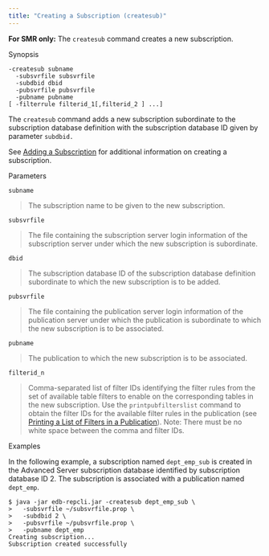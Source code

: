 ```yaml
---
title: "Creating a Subscription (createsub)"
---
```


<div id="creating_subscription_cli" class="registered_link"></div>


**For SMR only:** The `createsub` command creates a new subscription.

Synopsis

``` text
-createsub subname
  -subsvrfile subsvrfile
  -subdbid dbid
  -pubsvrfile pubsvrfile
  -pubname pubname
[ -filterrule filterid_1[,filterid_2 ] ...]
```

The `createsub` command adds a new subscription subordinate to the subscription database definition with the subscription database ID given by parameter `subdbid.`

See [Adding a Subscription](../../05_smr_operation/03_creating_subscription/#adding_subscription) for additional information on creating a subscription.

Parameters

`subname`

> The subscription name to be given to the new subscription.

`subsvrfile`

> The file containing the subscription server login information of the subscription server under which the new subscription is subordinate.

`dbid`

> The subscription database ID of the subscription database definition subordinate to which the new subscription is to be added.

`pubsvrfile`

> The file containing the publication server login information of the publication server under which the publication is subordinate to which the new subscription is to be associated.

`pubname`

> The publication to which the new subscription is to be associated.

`filterid_n`

> Comma-separated list of filter IDs identifying the filter rules from the set of available table filters to enable on the corresponding tables in the new subscription. Use the `printpubfilterslist` command to obtain the filter IDs for the available filter rules in the publication (see [Printing a List of Filters in a Publication](../../08_xdb_cli/03_xdb_cli_commands/#print_publications_filters_list)). Note: There must be no white space between the comma and filter IDs.

Examples

In the following example, a subscription named `dept_emp_sub` is created in the Advanced Server subscription database identified by subscription database ID 2. The subscription is associated with a publication named `dept_emp`.

``` text
$ java -jar edb-repcli.jar -createsub dept_emp_sub \
>   -subsvrfile ~/subsvrfile.prop \
>   -subdbid 2 \
>   -pubsvrfile ~/pubsvrfile.prop \
>   -pubname dept_emp
Creating subscription...
Subscription created successfully
```
